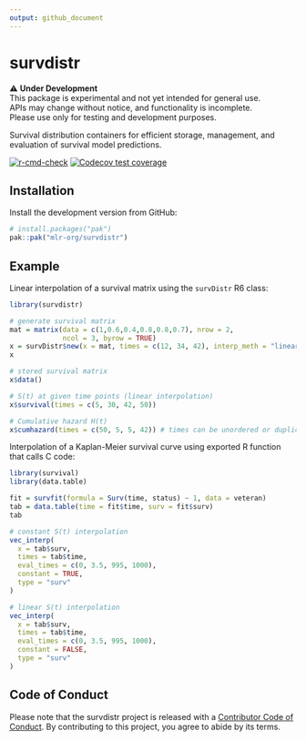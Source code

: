 ```yaml
---
output: github_document
---
```


# survdistr

⚠️ **Under Development**  
This package is experimental and not yet intended for general use.  
APIs may change without notice, and functionality is incomplete.  
Please use only for testing and development purposes.

Survival distribution containers for efficient storage, management, and evaluation of survival model predictions.

<!-- badges: start -->
[![r-cmd-check](https://github.com/mlr-org/survdistr/actions/workflows/r-cmd-check.yml/badge.svg)](https://github.com/mlr-org/mlr3survival/actions/workflows/r-cmd-check.yml)
[![Codecov test coverage](https://codecov.io/gh/mlr-org/survdistr/branch/main/graph/badge.svg)](https://app.codecov.io/gh/mlr-org/survdistr?branch=main)
<!--[![CRAN Status](https://www.r-pkg.org/badges/version-ago/survdistr)](https://cran.r-project.org/package=survdistr) -->
<!-- badges: end -->

## Installation

Install the development version from GitHub:

```r
# install.packages("pak")
pak::pak("mlr-org/survdistr")
```

## Example

Linear interpolation of a survival matrix using the `survDistr` R6 class:
```r
library(survdistr)

# generate survival matrix
mat = matrix(data = c(1,0.6,0.4,0.8,0.8,0.7), nrow = 2,
             ncol = 3, byrow = TRUE)
x = survDistr$new(x = mat, times = c(12, 34, 42), interp_meth = "linear_surv")
x

# stored survival matrix
x$data()

# S(t) at given time points (linear interpolation)
x$survival(times = c(5, 30, 42, 50))

# Cumulative hazard H(t)
x$cumhazard(times = c(50, 5, 5, 42)) # times can be unordered or duplicated
```

Interpolation of a Kaplan-Meier survival curve using exported R function that calls C code:
```r
library(survival)
library(data.table)

fit = survfit(formula = Surv(time, status) ~ 1, data = veteran)
tab = data.table(time = fit$time, surv = fit$surv)
tab

# constant S(t) interpolation
vec_interp(
  x = tab$surv, 
  times = tab$time, 
  eval_times = c(0, 3.5, 995, 1000),
  constant = TRUE,
  type = "surv"
)

# linear S(t) interpolation
vec_interp(
  x = tab$surv, 
  times = tab$time, 
  eval_times = c(0, 3.5, 995, 1000),
  constant = FALSE,
  type = "surv"
)
```

## Code of Conduct

Please note that the survdistr project is released with a [Contributor Code of Conduct](https://survdistr.mlr-org.com/CODE_OF_CONDUCT.html).
By contributing to this project, you agree to abide by its terms.
